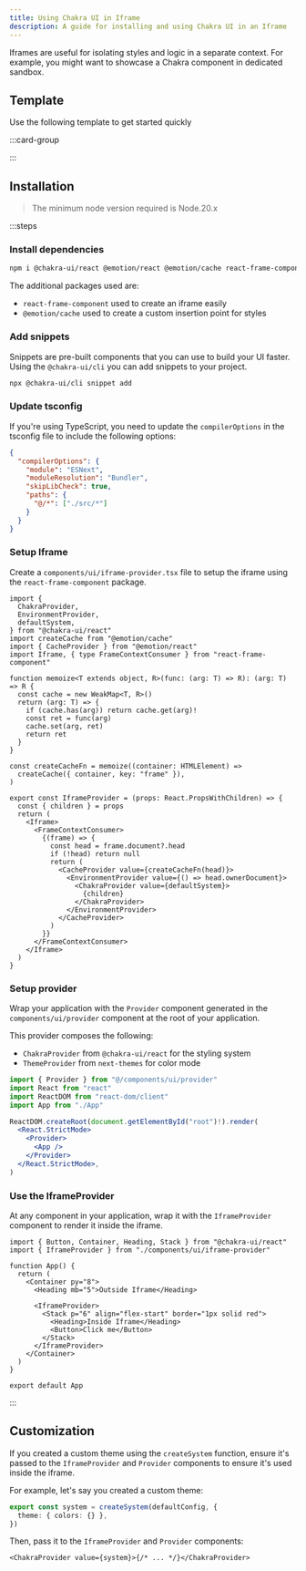 ```yaml
---
title: Using Chakra UI in Iframe
description: A guide for installing and using Chakra UI in an Iframe
---
```


Iframes are useful for isolating styles and logic in a separate context. For
example, you might want to showcase a Chakra component in dedicated sandbox.

## Template

Use the following template to get started quickly

:::card-group

<ResourceCard
  type="github"
  title="Iframe template"
  url="https://github.com/chakra-ui/chakra-ui/tree/main/sandbox/iframe"
/>

:::

## Installation

> The minimum node version required is Node.20.x

:::steps

### Install dependencies

```bash
npm i @chakra-ui/react @emotion/react @emotion/cache react-frame-component
```

The additional packages used are:

- `react-frame-component` used to create an iframe easily
- `@emotion/cache` used to create a custom insertion point for styles

### Add snippets

Snippets are pre-built components that you can use to build your UI faster.
Using the `@chakra-ui/cli` you can add snippets to your project.

```bash
npx @chakra-ui/cli snippet add
```

### Update tsconfig

If you're using TypeScript, you need to update the `compilerOptions` in the
tsconfig file to include the following options:

```json
{
  "compilerOptions": {
    "module": "ESNext",
    "moduleResolution": "Bundler",
    "skipLibCheck": true,
    "paths": {
      "@/*": ["./src/*"]
    }
  }
}
```

### Setup Iframe

Create a `components/ui/iframe-provider.tsx` file to setup the iframe using the
`react-frame-component` package.

```tsx title="components/ui/iframe-provider.tsx"
import {
  ChakraProvider,
  EnvironmentProvider,
  defaultSystem,
} from "@chakra-ui/react"
import createCache from "@emotion/cache"
import { CacheProvider } from "@emotion/react"
import Iframe, { type FrameContextConsumer } from "react-frame-component"

function memoize<T extends object, R>(func: (arg: T) => R): (arg: T) => R {
  const cache = new WeakMap<T, R>()
  return (arg: T) => {
    if (cache.has(arg)) return cache.get(arg)!
    const ret = func(arg)
    cache.set(arg, ret)
    return ret
  }
}

const createCacheFn = memoize((container: HTMLElement) =>
  createCache({ container, key: "frame" }),
)

export const IframeProvider = (props: React.PropsWithChildren) => {
  const { children } = props
  return (
    <Iframe>
      <FrameContextConsumer>
        {(frame) => {
          const head = frame.document?.head
          if (!head) return null
          return (
            <CacheProvider value={createCacheFn(head)}>
              <EnvironmentProvider value={() => head.ownerDocument}>
                <ChakraProvider value={defaultSystem}>
                  {children}
                </ChakraProvider>
              </EnvironmentProvider>
            </CacheProvider>
          )
        }}
      </FrameContextConsumer>
    </Iframe>
  )
}
```

### Setup provider

Wrap your application with the `Provider` component generated in the
`components/ui/provider` component at the root of your application.

This provider composes the following:

- `ChakraProvider` from `@chakra-ui/react` for the styling system
- `ThemeProvider` from `next-themes` for color mode

```jsx
import { Provider } from "@/components/ui/provider"
import React from "react"
import ReactDOM from "react-dom/client"
import App from "./App"

ReactDOM.createRoot(document.getElementById("root")!).render(
  <React.StrictMode>
    <Provider>
      <App />
    </Provider>
  </React.StrictMode>,
)
```

### Use the IframeProvider

At any component in your application, wrap it with the `IframeProvider`
component to render it inside the iframe.

```tsx title="src/App.tsx"
import { Button, Container, Heading, Stack } from "@chakra-ui/react"
import { IframeProvider } from "./components/ui/iframe-provider"

function App() {
  return (
    <Container py="8">
      <Heading mb="5">Outside Iframe</Heading>

      <IframeProvider>
        <Stack p="6" align="flex-start" border="1px solid red">
          <Heading>Inside Iframe</Heading>
          <Button>Click me</Button>
        </Stack>
      </IframeProvider>
    </Container>
  )
}

export default App
```

:::

## Customization

If you created a custom theme using the `createSystem` function, ensure it's
passed to the `IframeProvider` and `Provider` components to ensure it's used
inside the iframe.

For example, let's say you created a custom theme:

```ts
export const system = createSystem(defaultConfig, {
  theme: { colors: {} },
})
```

Then, pass it to the `IframeProvider` and `Provider` components:

```tsx
<ChakraProvider value={system}>{/* ... */}</ChakraProvider>
```
